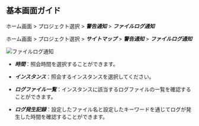## 基本画面ガイド

<Xclude product='postgresql'>

ホーム画面 > プロジェクト選択 > **_警告通知_** > **_ファイルログ通知_**

</Xclude>

<InDoc product='postgresql'>

ホーム画面 > プロジェクト選択 > **_サイトマップ_** > **_警告通知_** > **_ファイルログ通知_**

</InDoc>

![ファイルログ通知](/img/db-file-log-notice.png)

-   **_時間_**：照会時間を選択することができます。

-   **_インスタンス_**：照会するインスタンスを選択してください。

-   **_ログファイル一覧_**：インスタンスに該当するログファイルの一覧を確認することができます。

-   **_ログ発生記録_**：設定したファイル名と設定したキーワードを通じてログが発生した時間を確認することができます。
